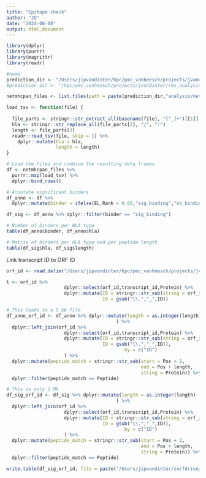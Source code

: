 ```yaml
---
title: "Epitope check"
author: "JD"
date: "2024-08-08"
output: html_document
---
```


```r

library(dplyr)
library(purrr)
library(magrittr)
library(readr)

```

```r
#home
prediction_dir <- "/Users/jipvandinter/hpc/pmc_vanheesch/projects/jvandinter/rms_analysis/03_prediction/"
#prediction_dir <- "/hpc/pmc_vanheesch/projects/jvandinter/rms_analysis/03_prediction/"

```

```r

netmhcpan_files <- list.files(path = paste(prediction_dir,"analysis/netMHCpan", sep = "/"), full.names = T)

load_tsv <- function(file) {
  
  file_parts <- stringr::str_extract_all(basename(file), "[^_]+")[[1]]
  hla <- stringr::str_replace_all(file_parts[2], "/", ":")
  length <- file_parts[3]
  readr::read_tsv(file, skip = 1) %>%
    dplyr::mutate(hla = hla, 
                  length = length)
}

# Load the files and combine the resulting data frames
df <- netmhcpan_files %>%
  purrr::map(load_tsv) %>%
  dplyr::bind_rows()

# Annotate significant binders
df_anno <- df %>%
  dplyr::mutate(binder = ifelse(EL_Rank < 0.02,"sig_binding","no_binding"))

df_sig <- df_anno %>% dplyr::filter(binder == "sig_binding")

# Number of binders per HLA type
table(df_anno$binder, df_anno$hla)

# Matrix of binders per HLA type and per peptide length
table(df_sig$hla, df_sig$length)

```

Link transcript ID to ORF ID

```r
orf_id <- read.delim("/Users/jipvandinter/hpc/pmc_vanheesch/projects/jvandinter/rms_analysis/02_riboseq/results/orf_reannotation/RMS_harmonised_ORF_table.csv", sep = ",")

t <- orf_id %>% 
                     dplyr::select(orf_id,transcript_id,Protein) %>%
                     dplyr::mutate(ID = stringr::str_sub(string = orf_id, end = 15),
                                   ID = gsub("\\.","_",ID))

# This leads to a 5 Gb file
df_anno_orf_id <- df_anno %>% dplyr::mutate(length = as.integer(length)
                                        ) %>%
  dplyr::left_join(orf_id %>% 
                     dplyr::select(orf_id,transcript_id,Protein) %>%
                     dplyr::mutate(ID = stringr::str_sub(string = orf_id, end = 15),
                                   ID = gsub("\\.","_",ID)),
                                           by = c("ID") 
                     ) %>%
  dplyr::mutate(peptide_match = stringr::str_sub(start = Pos + 1,
                                                 end = Pos + length,
                                                 string = Protein)) %>%
  dplyr::filter(peptide_match == Peptide)

# This is only 1 Mb
df_sig_orf_id <- df_sig %>% dplyr::mutate(length = as.integer(length)
                                        ) %>%
  dplyr::left_join(orf_id %>% 
                     dplyr::select(orf_id,transcript_id,Protein) %>%
                     dplyr::mutate(ID = stringr::str_sub(string = orf_id, end = 15),
                                   ID = gsub("\\.","_",ID)),
                                           by = c("ID") 
                     ) %>%
  dplyr::mutate(peptide_match = stringr::str_sub(start = Pos + 1,
                                                 end = Pos + length,
                                                 string = Protein)) %>%
  dplyr::filter(peptide_match == Peptide)

write.table(df_sig_orf_id, file = paste("/Users/jipvandinter/surfdrive/Projects/rms_paper/data/prediction","netMHCpan_sig_binders.csv", sep = "/"),sep = ",", quote = F, row.names = F)

```